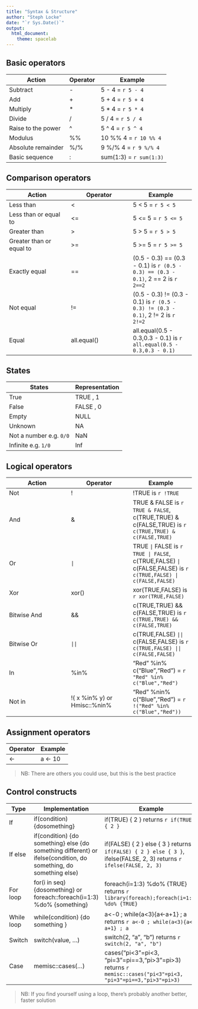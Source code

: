 ```yaml
---
title: "Syntax & Structure"
author: "Steph Locke"
date: "`r Sys.Date()`"
output:
  html_document:
    theme: spacelab
---
```


## Basic operators

Action | Operator | Example
------------- | ------------- | -------------
Subtract | - | 5 - 4 = `r 5 - 4`
Add | + | 5 + 4 = `r 5 + 4`
Multiply | * | 5 * 4 = `r 5 * 4`
Divide | / | 5 / 4 = `r 5 / 4`
Raise to the power | ^ | 5 ^ 4 = `r 5 ^ 4`
Modulus | %% | 10 %% 4 = `r 10 %% 4`
Absolute remainder | %/% | 9 %/% 4 = `r 9 %/% 4`
Basic sequence | : | sum(1:3) = `r sum(1:3)`

## Comparison operators

Action | Operator | Example
------------- | ------------- | -------------
Less than | < | 5 < 5 = `r 5 < 5`
Less than or equal to | <= | 5 <= 5 = `r 5 <= 5`
Greater than | > | 5 > 5 = `r 5 > 5`
Greater than or equal to | >= | 5 >= 5 = `r 5 >= 5`
Exactly equal | == | (0.5 - 0.3) == (0.3 - 0.1) is `r (0.5 - 0.3) == (0.3 - 0.1)`, 2 == 2 is `r 2==2`
Not equal | != | (0.5 - 0.3) != (0.3 - 0.1) is `r (0.5 - 0.3) != (0.3 - 0.1)`, 2 != 2 is `r 2!=2`
Equal | all.equal() | all.equal(0.5 - 0.3,0.3 - 0.1) is `r all.equal(0.5 - 0.3,0.3 - 0.1)`

## States

States | Representation  
------------- | -------------
True | TRUE , 1
False | FALSE , 0
Empty | NULL
Unknown | NA
Not a number e.g. `0/0`| NaN
Infinite e.g. `1/0` | Inf

## Logical operators

Action | Operator | Example
------------- | ------------- | -------------
Not | ! | !TRUE is `r !TRUE`
And | &| TRUE & FALSE is `r TRUE & FALSE`, c(TRUE,TRUE) & c(FALSE,TRUE) is `r c(TRUE,TRUE) & c(FALSE,TRUE)`
Or | `|` | TRUE `|` FALSE is `r TRUE | FALSE`, c(TRUE,FALSE) `|` c(FALSE,FALSE) is `r c(TRUE,FALSE) | c(FALSE,FALSE)`
Xor | xor() | xor(TRUE,FALSE) is `r xor(TRUE,FALSE)`
Bitwise And | && | c(TRUE,TRUE) && c(FALSE,TRUE) is `r c(TRUE,TRUE) && c(FALSE,TRUE)`
Bitwise Or | `||` | c(TRUE,FALSE) `||` c(FALSE,FALSE) is `r c(TRUE,FALSE) || c(FALSE,FALSE)`
In | %in% | "Red" %in% c("Blue","Red") = `r  "Red" %in% c("Blue","Red")`
Not in | !( x %in% y) or Hmisc::%nin% |  "Red" %nin% c("Blue","Red") = `r !("Red" %in% c("Blue","Red"))`

## Assignment operators

Operator | Example
------------- | -------------
<- | a <- 10

> NB: There are others you could use, but this is the best practice

## Control constructs

Type | Implementation | Example
------------- | ------------- | -------------
If | if(condition) {dosomething} | if(TRUE) { 2 } returns `r if(TRUE) { 2 }`
If else | if(condition) {do something} else {do something different} or ifelse(condition, do something, do something else) | if(FALSE) { 2 } else { 3 } returns `r if(FALSE) { 2 } else { 3 }`, ifelse(FALSE, 2, 3) returns `r ifelse(FALSE, 2, 3)`
For loop | for(i in seq) {dosomething} or foreach::foreach(i=1:3) %do% {something} | foreach(i=1:3) %do%  {TRUE} returns `r library(foreach);foreach(i=1:3) %do% {TRUE}` 
While loop | while(condition) {do something } | a<-0 ; while(a<3){a<-a+1} ; a returns `r a<-0 ; while(a<3){a<-a+1} ; a`
Switch | switch(value, ...) | switch(2, "a", "b") returns `r switch(2, "a", "b")`
Case | memisc::cases(...) | cases("pi<3"=pi<3, "pi=3"=pi==3,"pi>3"=pi>3) returns `r memisc::cases("pi<3"=pi<3, "pi=3"=pi==3,"pi>3"=pi>3)`

> NB: If you find yourself using a loop, there's probably another better, faster solution